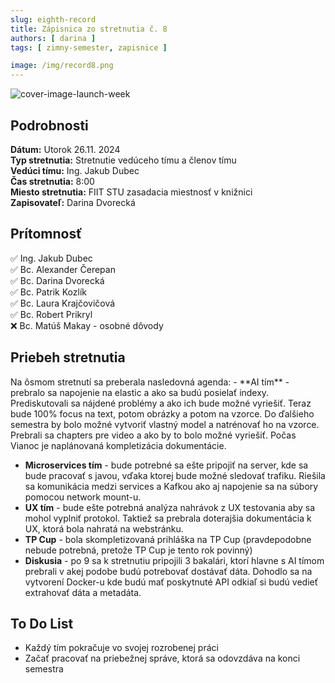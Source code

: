 ```yaml
---
slug: eighth-record
title: Zápisnica zo stretnutia č. 8
authors: [ darina ]
tags: [ zimny-semester, zapisnice ]

image: /img/record8.png
---
```

![cover-image-launch-week](/img/record8.png)

<!-- ❌✅ -->
<!-- truncate -->

## Podrobnosti

**Dátum:** Utorok 26.11. 2024  
**Typ stretnutia:** Stretnutie vedúceho tímu a členov tímu  
**Vedúci tímu:** Ing. Jakub Dubec  
**Čas stretnutia:** 8:00  
**Miesto stretnutia:** FIIT STU zasadacia miestnosť v knižnici   
**Zapisovateľ:** Darina Dvorecká


## Prítomnosť

 ✅ Ing. Jakub Dubec  
 ✅ Bc. Alexander Čerepan  
 ✅ Bc. Darina Dvorecká  
 ✅ Bc. Patrik Kozlík  
 ✅ Bc. Laura Krajčovičová  
 ✅ Bc. Robert Prikryl  
 ❌ Bc. Matúš Makay - osobné dôvody

 ## Priebeh stretnutia
<div style={{ textAlign: 'justify' }}>
Na ôsmom stretnutí sa preberala nasledovná agenda:
- **AI tím** - prebralo sa napojenie na elastic a ako sa budú posielať indexy. 
Prediskutovali sa nájdené problémy a ako ich bude možné vyriešiť. Teraz bude 100% focus na text, potom obrázky a potom na vzorce.
Do ďalšieho semestra by bolo možné vytvoriť vlastný model a natrénovať ho na vzorce. 
Prebrali sa chapters pre video a ako by to bolo možné vyriešiť. Počas Vianoc je naplánovaná kompletizácia dokumentácie. 

- **Microservices tím** - bude potrebné sa ešte pripojiť na server, kde sa bude pracovať s javou, vďaka ktorej bude možné sledovať trafiku.
Riešila sa komunikácia medzi services a Kafkou ako aj napojenie sa na súbory pomocou network mount-u. 
- **UX tím** - bude ešte potrebná analýza nahrávok z UX testovania aby sa mohol vyplniť protokol. 
Taktiež sa prebrala doterajšia dokumentácia k UX, ktorá bola nahratá na webstránku.
- **TP Cup** - bola skompletizovaná prihláška na TP Cup (pravdepodobne nebude potrebná, pretože TP Cup je tento rok povinný)
- **Diskusia** - po 9 sa k stretnutiu pripojili 3 bakalári, ktorí hlavne s AI tímom prebrali v akej podobe budú potrebovať dostávať dáta.
Dohodlo sa na vytvorení Docker-u kde budú mať poskytnuté API odkiaľ si budú vedieť extrahovať dáta a metadáta.

</div>


## To Do List

- Každý tím pokračuje vo svojej rozrobenej práci
- Začať pracovať na priebežnej správe, ktorá sa odovzdáva na konci semestra